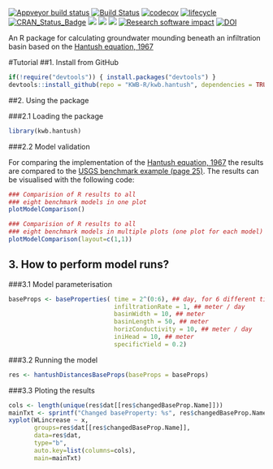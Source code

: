 [![Appveyor build status](https://ci.appveyor.com/api/projects/status/se4kj23k9pp16wut/branch/master?svg=true)](https://ci.appveyor.com/project/KWB-R/kwb-hantush/branch/master)
[![Build Status](https://travis-ci.org/KWB-R/kwb.hantush.svg?branch=master)](https://travis-ci.org/KWB-R/kwb.hantush)
[![codecov](https://codecov.io/github/KWB-R/kwb.hantush/branch/master/graphs/badge.svg)](https://codecov.io/github/KWB-R/kwb.hantush)
[![lifecycle](https://img.shields.io/badge/lifecycle-stable-brightgreen.svg)](https://www.tidyverse.org/lifecycle/#stable)
[![CRAN_Status_Badge](http://www.r-pkg.org/badges/version/kwb.hantush)](http://cran.r-project.org/package=kwb.hantush)
[![](http://cranlogs.r-pkg.org/badges/grand-total/kwb.hantush)](http://cran.rstudio.com/web/packages/kwb.hantush/index.html)
[![](http://cranlogs.r-pkg.org/badges/kwb.hantush)](http://cran.rstudio.com/web/packages/kwb.hantush/index.html)
[![](http://cranlogs.r-pkg.org/badges/last-week/kwb.hantush)](http://cran.rstudio.com/web/packages/kwb.hantush/index.html)
[![Research software impact](http://depsy.org/api/package/cran/kwb.hantush/badge.svg)](http://depsy.org/package/r/kwb.hantush)
[![DOI](https://zenodo.org/badge/23293/KWB-R/kwb.hantush.svg)](https://zenodo.org/badge/latestdoi/23293/KWB-R/kwb.hantush)


An R package for calculating groundwater mounding beneath an infiltration basin
based on the [Hantush equation, 1967](http://doi.org/10.1029/WR003i001p00227)


#Tutorial
##1. Install from GitHub 


```r
if(!require("devtools")) { install.packages("devtools") }
devtools::install_github(repo = "KWB-R/kwb.hantush", dependencies = TRUE)
```

##2. Using the package 

###2.1 Loading the package

```r
library(kwb.hantush)
```

###2.2 Model validation
 
For comparing the implementation of the [Hantush equation, 1967](http://doi.org/10.1029/WR003i001p00227) the results are 
compared to the [USGS benchmark example (page 25)](http://pubs.usgs.gov/sir/2010/5102/support/sir2010-5102.pdf). The results can be visualised with the following code:

```r
### Comparision of R results to all 
### eight benchmark models in one plot
plotModelComparison()

### Comparision of R results to all 
### eight benchmark models in multiple plots (one plot for each model)
plotModelComparison(layout=c(1,1))
```

## 3. How to perform model runs?

###3.1 Model parameterisation

```r
baseProps <- baseProperties( time = 2^(0:6), ## day, for 6 different times !
                             infiltrationRate = 1, ## meter / day
                             basinWidth = 10, ## meter
                             basinLength = 50, ## meter
                             horizConductivity = 10, ## meter / day
                             iniHead = 10, ## meter
                             specificYield = 0.2)
```

###3.2 Running the model

```r
res <- hantushDistancesBaseProps(baseProps = baseProps)
```

###3.3 Ploting the results

```r
cols <- length(unique(res$dat[[res$changedBaseProp.Name]]))
mainTxt <- sprintf("Changed baseProperty: %s", res$changedBaseProp.Name)
xyplot(WLincrease ~ x,
       groups=res$dat[[res$changedBaseProp.Name]],
       data=res$dat,
       type="b",
       auto.key=list(columns=cols),
       main=mainTxt)

```
